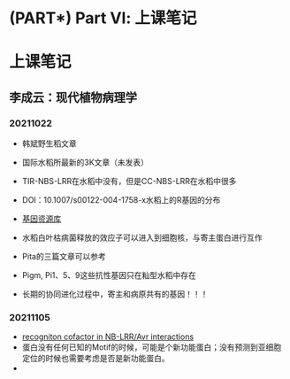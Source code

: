 # (PART\*) Part Ⅵ: 上课笔记 {-}



# 上课笔记 {#class}

## 李成云：现代植物病理学

### 20211022

- 韩斌野生稻文章
- 国际水稻所最新的3K文章（未发表）

- TIR-NBS-LRR在水稻中没有，但是CC-NBS-LRR在水稻中很多
- DOI：10.1007/s00122-004-1758-x水稻上的R基因的分布

- [基因资源库](http://shigen.nig.ac.jp/shigen/index.jsp)
- 水稻白叶枯病菌释放的效应子可以进入到细胞核，与寄主蛋白进行互作

- Pita的三篇文章可以参考
- Pigm, Pi1、5、9这些抗性基因只在籼型水稻中存在

- 长期的协同进化过程中，寄主和病原共有的基因！！！

### 20211105

- [recogniton cofactor in NB-LRR/Avr  interactions](https://www.cell.com/trends/plant-science/fulltext/S1360-1385(09)00180-0)
- 蛋白没有任何已知的Motif的时候，可能是个新功能蛋白；没有预测到亚细胞定位的时候也需要考虑是否是新功能蛋白。
-  
